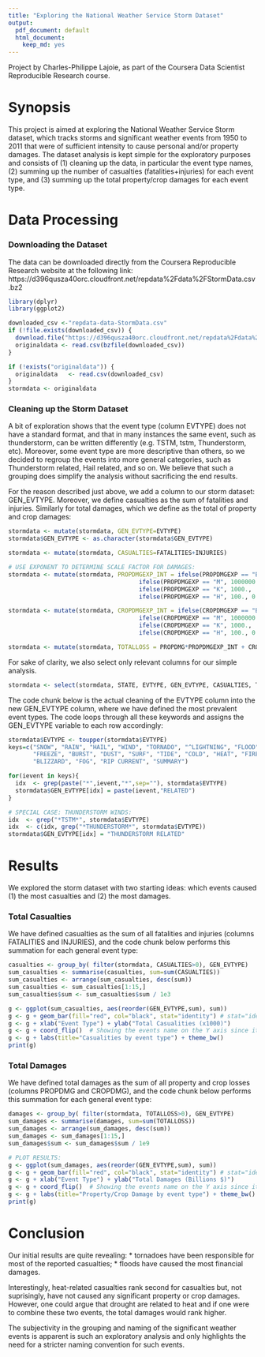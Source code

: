 ```yaml
---
title: "Exploring the National Weather Service Storm Dataset"
output:
  pdf_document: default
  html_document:
    keep_md: yes
---
```


Project by Charles-Philippe Lajoie, as part of the Coursera Data Scientist Reproducible Research course.

# Synopsis

This project is aimed at exploring the National Weather Service Storm dataset, which tracks storms and significant weather events from 1950 to 2011 that were of sufficient intensity to cause personal and/or property damages. The dataset analysis is kept simple for the exploratory purposes and consists of (1) cleaning up the data, in particular the event type names, (2) summing up the number of casualties (fatalities+injuries) for each event type, and (3) summing up the total property/crop damages for each event type.


# Data Processing

### Downloading the Dataset

The data can be downloaded directly from the Coursera Reproducible Research website at the following link: https://d396qusza40orc.cloudfront.net/repdata%2Fdata%2FStormData.csv.bz2

```r
library(dplyr)
library(ggplot2)
```

```r
downloaded_csv <-"repdata-data-StormData.csv"
if (!file.exists(downloaded_csv)) {
  download.file("https://d396qusza40orc.cloudfront.net/repdata%2Fdata%2FStormData.csv.bz2", destfile=downloaded_csv, method="curl")
  originaldata <- read.csv(bzfile(downloaded_csv))
}
```
```r
if (!exists("originaldata")) {
  originaldata   <- read.csv(downloaded_csv)
}
stormdata <- originaldata
```


### Cleaning up the Storm Dataset

A bit of exploration shows that the event type (column EVTYPE) does not have a standard format, and that in many instances the same event, such as thunderstorm, can be written differently (e.g. TSTM, tstm, Thunderstorm, etc). Moreover, some event type are more descriptive than others, so we decided to regroup the events into more general categories, such as Thunderstorm related, Hail related, and so on. We believe that such a grouping does simplify the analysis without sacrificing the end results. 

For the reason described just above, we add a column to our storm dataset: GEN_EVTYPE. Moreover, we define casualties as the sum of fatalities and injuries. Similarly for total damages, which we define as the total of property and crop damages:
```r
stormdata <- mutate(stormdata, GEN_EVTYPE=EVTYPE)
stormdata$GEN_EVTYPE <- as.character(stormdata$GEN_EVTYPE)

stormdata <- mutate(stormdata, CASUALTIES=FATALITIES+INJURIES)

# USE EXPONENT TO DETERMINE SCALE FACTOR FOR DAMAGES:
stormdata <- mutate(stormdata, PROPDMGEXP_INT = ifelse(PROPDMGEXP == "B", 1000000000.,
                                     ifelse(PROPDMGEXP == "M", 1000000.,
                                     ifelse(PROPDMGEXP == "K", 1000.,
                                     ifelse(PROPDMGEXP == "H", 100., 0.)))) )

stormdata <- mutate(stormdata, CROPDMGEXP_INT = ifelse(CROPDMGEXP == "B", 1000000000.,
                                     ifelse(CROPDMGEXP == "M", 1000000.,
                                     ifelse(CROPDMGEXP == "K", 1000.,
                                     ifelse(CROPDMGEXP == "H", 100., 0.)))) )

stormdata <- mutate(stormdata, TOTALLOSS = PROPDMG*PROPDMGEXP_INT + CROPDMG*CROPDMGEXP_INT)
```

For sake of clarity, we also select only relevant columns for our simple analysis. 
```r
stormdata <- select(stormdata, STATE, EVTYPE, GEN_EVTYPE, CASUALTIES, TOTALLOSS)
```

The code chunk below is the actual cleaning of the EVTYPE column into the new GEN_EVTYPE column, where we have defined the most prevalent event types. The code loops through all these keywords and assigns the GEN_EVTYPE variable to each row accordingly:
```r
stormdata$EVTYPE <- toupper(stormdata$EVTYPE)
keys=c("SNOW", "RAIN", "HAIL", "WIND", "TORNADO", "^LIGHTNING", "FLOOD", "HURRICANE", "AVAL", 
       "FREEZE", "BURST", "DUST", "SURF", "TIDE", "COLD", "HEAT", "FIRE", "^TROPICAL STORM", 
       "BLIZZARD", "FOG", "RIP CURRENT", "SUMMARY")

for(ievent in keys){
  idx  <- grep(paste("*",ievent,"*",sep=""), stormdata$EVTYPE)
  stormdata$GEN_EVTYPE[idx] = paste(ievent,"RELATED")
}

# SPECIAL CASE: THUNDERSTORM WINDS:
idx  <- grep("*TSTM*", stormdata$EVTYPE)
idx  <- c(idx, grep("*THUNDERSTORM*", stormdata$EVTYPE))
stormdata$GEN_EVTYPE[idx] = "THUNDERSTORM RELATED"
```


# Results

We explored the storm dataset with two starting ideas: which events caused (1) the most casualties and (2) the most damages.

### Total Casualties
We have defined casualties as the sum of all fatalities and injuries (columns FATALITIES and INJURIES), and the code chunk below performs this summation for each general event type:
```r
casualties <- group_by( filter(stormdata, CASUALTIES>0), GEN_EVTYPE)
sum_casualties <- summarise(casualties, sum=sum(CASUALTIES))
sum_casualties <- arrange(sum_casualties, desc(sum))
sum_casualties <- sum_casualties[1:15,]
sum_casualties$sum <- sum_casualties$sum / 1e3

g <- ggplot(sum_casualties, aes(reorder(GEN_EVTYPE,sum), sum)) 
g <- g + geom_bar(fill="red", col="black", stat="identity") # stat="identity" b/c plotting the column value.
g <- g + xlab("Event Type") + ylab("Total Casualities (x1000)") 
g <- g + coord_flip()  # Showing the events name on the Y axis since it's easier to read.
g <- g + labs(title="Casualities by event type") + theme_bw()
print(g)
```

### Total Damages
We have defined total damages as the sum of all property and crop losses (columns PROPDMG and CROPDMG), and the code chunk below performs this summation for each general event type:
```r
damages <- group_by( filter(stormdata, TOTALLOSS>0), GEN_EVTYPE)
sum_damages <- summarise(damages, sum=sum(TOTALLOSS))
sum_damages <- arrange(sum_damages, desc(sum))
sum_damages <- sum_damages[1:15,] 
sum_damages$sum <- sum_damages$sum / 1e9

# PLOT RESULTS:
g <- ggplot(sum_damages, aes(reorder(GEN_EVTYPE,sum), sum)) 
g <- g + geom_bar(fill="red", col="black", stat="identity") # stat="identity" b/c plotting the column value.
g <- g + xlab("Event Type") + ylab("Total Damages (Billions $)") 
g <- g + coord_flip()  # Showing the events name on the Y axis since it's easier to read.
g <- g + labs(title="Property/Crop Damage by event type") + theme_bw()
print(g)
```


# Conclusion

Our initial results are quite revealing: 
* tornadoes have been responsible for most of the reported casualties; 
* floods have caused the most financial damages.  

Interestingly, heat-related casualties rank second for casualties but, not suprisingly, have not caused any significant property or crop damages. However, one could argue that drought are related to heat and if one were to combine these two events, the total damages would rank higher.

The subjectivity in the grouping and naming of the significant weather events is apparent is such an exploratory analysis and only highlights the need for a stricter naming convention for such events. 
